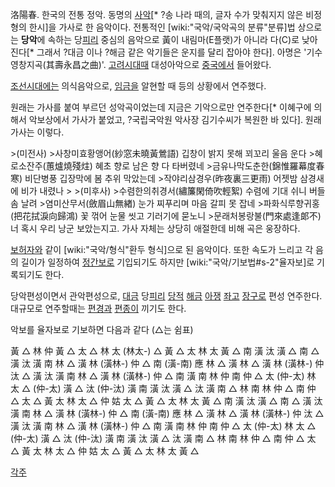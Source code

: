 {{{#!html
<object width="480" height="385"><param name="movie" value="http://www.youtube.com/v/5CO1oYBYF6g&amp;hl=ko_KR&amp;fs=1"></param><param name="allowFullScreen" value="true"></param><param name="allowscriptaccess" value="always"></param><embed src="http://www.youtube.com/v/5CO1oYBYF6g&amp;hl=ko_KR&amp;fs=1" type="application/x-shockwave-flash" allowscriptaccess="always" allowfullscreen="true" width="480" height="385"></embed></object>
}}}

洛陽春.
한국의 전통 정악. 동명의 [[사악]][* ?송 나라 때의, 글자 수가 맞춰지지 않은 비정형의 한시]을 가사로 한 음악이다. 전통적인 [wiki:"국악/국악곡의 분류"분류]법 상으로는 '''당악'''에 속하는 당[[피리]] 중심의 음악으로 黃이 내림마(E플랫)가 아니라 다(C)로 낮아진다[* 그래서 ?대금 이나 ?해금 같은 악기들은 운지를 달리 잡아야 한다]. 아명은 '기수영창지곡(其壽永昌之曲)'. [[고려]]시대때 대성아악으로 [[중국]]에서 들어왔다.

[[조선]]시대에는 의식음악으로, [[임금]]을 알현할 때 등의 상황에서 연주했다.

원래는 가사를 붙여 부르던 성악곡이었는데 지금은 기악으로만 연주한다[* 이혜구에 의해서 악보상에서 가사가 붙었고, ?국립국악원 악사장 김기수씨가 복원한 바 있다]. 원래 가사는 이렇다.

>(미전사)
>사창미효황앵어(紗窓未曉黃鶯語) 깁창이 밝지 못해 꾀꼬리 울음 운다
>혜로소잔주(蕙爐燒殘炷) 혜초 향로 남은 향 다 타버렸네
>금유나막도춘한(錦惟羅幕度春寒) 비단병풍 깁장막에 봄 추위 막았는데
>작야리삼경우(昨夜裏三更雨) 어젯밤 삼경새에 비가 내렸나
>
>(미후사)
>수렴한의취경서(繡簾閑倚吹輕絮) 수렴에 기대 쉬니 버들솜 날려
>염미산무서(斂眉山無緖) 눈가 찌푸리며 마음 갈피 못 잡네
>파화식루향귀홍(把花拭淚向歸鴻) 꽃 꺾어 눈물 씻고 기러기에 묻노니
>문래처봉랑불(門來處逢郞不) 너 혹시 우리 낭군 보았는지고.
가사 자체는 상당히 애절한데 비해 곡은 웅장하다.

[[보허자]]와 같이 [wiki:"국악/형식"환두 형식]으로 된 음악이다. 또한 속도가 느리고 각 음의 길이가 일정하여 [[정간보]]로 기입되기도 하지만 [wiki:"국악/기보법#s-2"율자보]로 기록되기도 한다.

당악편성이면서 관악편성으로, [[대금]] 당[[피리]] [[당적]] [[해금]] [[아쟁]] [[좌고]] [[장구]]로 편성 연주한다. 대규모로 연주할때는 [[편경]]과 [[편종]]이 끼기도 한다.

악보를 율자보로 기보하면 다음과 같다 (△는 쉼표)

黃 △ 林 仲 黃 △ 太 △ 林 太 (林太-) △ 黃 △ 太 林 太 黃 △ 南 潢 汰 潢 △ 南 △ 潢 汰 潢 南 林 △ 潢 林 (潢林-) 仲 △ 南 (潢-南) 應 林 △ 潢 林 △ 潢 林 (潢林-) 仲 汰 △ 潢 汰 潢 南 林 △ 潢 林 (潢林-) 仲 △ 南 潢 南 林 仲 南 仲 △ 太 (仲-太) 林 太 △ (仲-太) 潢 △ 汰 (仲-汰) 潢 南 潢 汰 潢 △ 汰 潢 南 △ 林 南 林 仲 △ 南 仲 △ 太 △ 黃 太 林 太 △ 仲 姑 太 △ 黃 △ 太 林 太 黃 △ 南 潢 汰 潢 △ 南 △ 潢 汰 潢 南 林 △ 潢 林 (潢林-) 仲 △ 南 (潢-南) 應 林 △ 潢 林 △ 潢 林 (潢林-) 仲 汰 △ 潢 汰 潢 南 林 △ 潢 林 (潢林-) 仲 △ 南 潢 南 林 仲 南 仲 △ 太 (仲-太) 林 太 △ (仲-太) 潢 △ 汰 (仲-汰) 潢 南 潢 汰 潢 △ 汰 潢 南 △ 林 南 林 仲 △ 南 仲 △ 太 △ 黃 太 林 太 △ 仲 姑 太 △ 黃 △ 太 林 太 黃 △


[[각주]]
